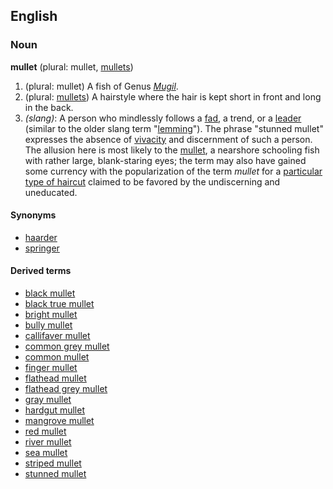 ==English==
===Noun===
'''mullet''' (plural: mullet, [[mullets]])

# (plural: mullet) A fish of Genus ''[[Mugil]]''.
# (plural: [[mullets]]) A hairstyle where the hair is kept short in front and long in the back.
#''(slang)'': A person who mindlessly follows a [[fad]], a trend, or a [[leader]] (similar to the older slang term "[[w:lemming|lemming]]").  The phrase "stunned mullet" expresses the absence of [[vivacity]] and discernment of such a person. The allusion here is most likely to the [[w:Mullet (fish)|mullet]], a nearshore schooling fish with rather large, blank-staring eyes; the term may also have gained some currency with the popularization of the term ''mullet'' for a [[w:mullet (haircut)|particular type of haircut]] claimed to be favored by the undiscerning and uneducated.

====Synonyms====
*[[haarder]]
*[[springer]]

====Derived terms====
*[[black mullet]]
*[[black true mullet]]
*[[bright mullet]]
*[[bully mullet]]
*[[callifaver mullet]]
*[[common grey mullet]]
*[[common mullet]]
*[[finger mullet]]
*[[flathead mullet]]
*[[flathead grey mullet]]
*[[gray mullet]]
*[[hardgut mullet]]
*[[mangrove mullet]]
*[[red mullet]]
*[[river mullet]]
*[[sea mullet]]
*[[striped mullet]]
*[[stunned mullet]]<!-- not a variety of fish but a jocular simile -->